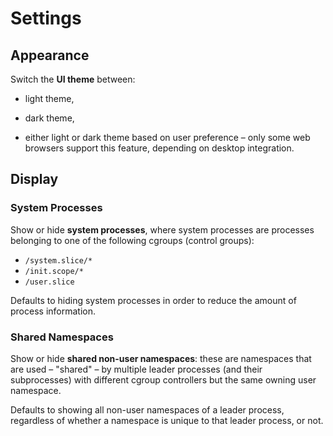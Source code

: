 # Settings

## Appearance

Switch the **UI theme** between:

- light theme,

- dark theme,

- either light or dark theme based on user preference – only some web browsers
  support this feature, depending on desktop integration.

## Display

### System Processes

Show or hide **system processes**, where system processes are processes
belonging to one of the following cgroups (control groups):

- `/system.slice/*`
- `/init.scope/*`
- `/user.slice`

Defaults to hiding system processes in order to reduce the amount of process
information.

### Shared Namespaces

Show or hide **shared non-user namespaces**: these are namespaces that are used
– "shared" – by multiple leader processes (and their subprocesses) with
different cgroup controllers but the same owning user namespace.

Defaults to showing all non-user namespaces of a leader process, regardless of
whether a namespace is unique to that leader process, or not. 
